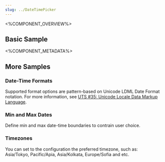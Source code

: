 ```yaml
---
slug: ../DateTimePicker
---
```



<%COMPONENT_OVERVIEW%>

## Basic Sample
<Basic />

<%COMPONENT_METADATA%>

## More Samples

### Date-Time Formats
Supported format options are pattern-based on Unicode LDML Date Format notation.
For more information, see <a target="_blank" href="http://unicode.org/reports/tr35/#Date_Field_Symbol_Table">UTS #35: Unicode Locale Data Markup Language</a>.
<FormatPattern />

### Min and Max Dates
Define min and max date-time boundaries to contrain user choice.

<MinMax />

### Timezones
You can set to the configuration the preferred timezone, such as: Asia/Tokyo, Pacific/Apia, Asia/Kolkata, Europe/Sofia and etc.
<DateTimePickerInDifferentTimezone />